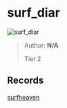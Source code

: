 
# surf_diar

![surf_diar](https://raw.githubusercontent.com/Sayt123/SurfMapPics/Maps-and-bonuses/csgo/surf_diar.jpg)

> Author: **N/A**
>
> Tier 2

## Records

[surfheaven](https://surfheaven.eu/map/surf_diar)
